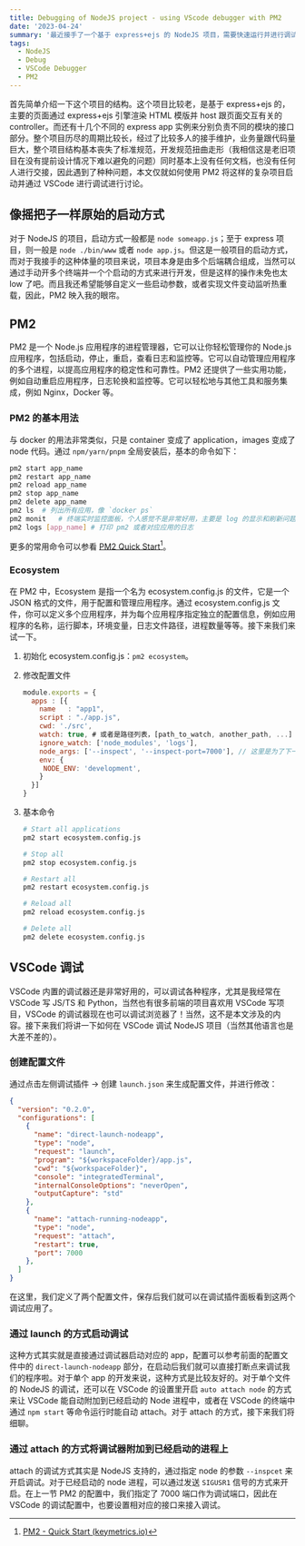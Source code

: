 ```yaml
---
title: Debugging of NodeJS project - using VScode debugger with PM2
date: '2023-04-24'
summary: '最近接手了一个基于 express+ejs 的 NodeJS 项目，需要快速运行并进行调试，也因此对 PM2 以及 VSCode 对 NodeJS 有所了解，仅以本文记录'
tags:
  - NodeJS
  - Debug
  - VSCode Debugger
  - PM2
---
```


首先简单介绍一下这个项目的结构。这个项目比较老，是基于 express+ejs 的，主要的页面通过 express+ejs 引擎渲染 HTML 模版并 host 跟页面交互有关的 controller。而还有十几个不同的 express app 实例来分别负责不同的模块的接口部分。整个项目历尽的周期比较长，经过了比较多人的接手维护，业务量跟代码量巨大，整个项目结构基本丧失了标准规范，开发规范扭曲走形（我相信这是老旧项目在没有提前设计情况下难以避免的问题）同时基本上没有任何文档，也没有任何人进行交接，因此遇到了种种问题，本文仅就如何使用 PM2 将这样的复杂项目启动并通过 VSCode 进行调试进行讨论。

## 像摇把子一样原始的启动方式

对于 NodeJS 的项目，启动方式一般都是 `node someapp.js`；至于 express 项目，则一般是 `node ./bin/www` 或者 `node app.js`。但这是一般项目的启动方式，而对于我接手的这种体量的项目来说，项目本身是由多个后端耦合组成，当然可以通过手动开多个终端并一个个启动的方式来进行开发，但是这样的操作未免也太 low 了吧。而且我还希望能够自定义一些启动参数，或者实现文件变动监听热重载，因此，PM2 映入我的眼帘。

## PM2

PM2 是一个 Node.js 应用程序的进程管理器，它可以让你轻松管理你的 Node.js 应用程序，包括启动，停止，重启，查看日志和监控等。它可以自动管理应用程序的多个进程，以提高应用程序的稳定性和可靠性。PM2 还提供了一些实用功能，例如自动重启应用程序，日志轮换和监控等。它可以轻松地与其他工具和服务集成，例如 Nginx，Docker 等。

### PM2 的基本用法

与 docker 的用法非常类似，只是 container 变成了 application，images 变成了 node 代码。通过 `npm/yarn/pnpm` 全局安装后，基本的命令如下：

```bash
pm2 start app_name
pm2 restart app_name
pm2 reload app_name
pm2 stop app_name
pm2 delete app_name
pm2 ls	# 列出所有应用，像 `docker ps`
pm2 monit	# 终端实时监控面板，个人感觉不是非常好用，主要是 log 的显示和刷新问题
pm2 logs [app_name]	# 打印 pm2 或者对应应用的日志
```

更多的常用命令可以参看 [PM2 Quick Start](https://github.com/pm2-hive/pm2-hive.github.io/blob/master/docs/features/quick-start.md#cheatsheet)[^1]。

### Ecosystem

在 PM2 中，Ecosystem 是指一个名为 ecosystem.config.js 的文件，它是一个 JSON 格式的文件，用于配置和管理应用程序。通过 ecosystem.config.js 文件，你可以定义多个应用程序，并为每个应用程序指定独立的配置信息，例如应用程序的名称，运行脚本，环境变量，日志文件路径，进程数量等等。接下来我们来试一下。

1. 初始化 ecosystem.config.js：`pm2 ecosystem`。

2. 修改配置文件

   ```js:ecosystem.config.js
   module.exports = {
     apps : [{
       name   : "app1",
       script : "./app.js",
       cwd: './src',
       watch: true, # 或者是路径列表，[path_to_watch, another_path, ...]
       ignore_watch: ['node_modules', 'logs'],
       node_args: ['--inspect', '--inspect-port=7000'],	// 这里是为了下一节的 VSCode 调试
       env: {
        NODE_ENV: 'development',
       }
     }]
   }
   ```

3. 基本命令

   ```bash
   # Start all applications
   pm2 start ecosystem.config.js

   # Stop all
   pm2 stop ecosystem.config.js

   # Restart all
   pm2 restart ecosystem.config.js

   # Reload all
   pm2 reload ecosystem.config.js

   # Delete all
   pm2 delete ecosystem.config.js
   ```

## VSCode 调试

VSCode 内置的调试器还是非常好用的，可以调试各种程序，尤其是我经常在 VSCode 写 JS/TS 和 Python，当然也有很多前端的项目喜欢用 VSCode 写项目，VSCode 的调试器现在也可以调试浏览器了！当然，这不是本文涉及的内容。接下来我们将讲一下如何在 VSCode 调试 NodeJS 项目（当然其他语言也是大差不差的）。

### 创建配置文件

通过点击左侧调试插件 -> 创建 `launch.json` 来生成配置文件，并进行修改：

```json:launch.json
{
  "version": "0.2.0",
  "configurations": [
    {
      "name": "direct-launch-nodeapp",
      "type": "node",
      "request": "launch",
      "program": "${workspaceFolder}/app.js",
      "cwd": "${workspaceFolder}",
      "console": "integratedTerminal",
      "internalConsoleOptions": "neverOpen",
      "outputCapture": "std"
    },
    {
      "name": "attach-running-nodeapp",
      "type": "node",
      "request": "attach",
      "restart": true,
      "port": 7000
    },
  ]
}
```

在这里，我们定义了两个配置文件，保存后我们就可以在调试插件面板看到这两个调试应用了。

### 通过 launch 的方式启动调试

这种方式其实就是直接通过调试器启动对应的 app，配置可以参考前面的配置文件中的 `direct-launch-nodeapp` 部分，在启动后我们就可以直接打断点来调试我们的程序啦。对于单个 app 的开发来说，这种方式是比较友好的。对于单个文件的 NodeJS 的调试，还可以在 VSCode 的设置里开启 `auto attach node` 的方式来让 VSCode 能自动附加到已经启动的 Node 进程中，或者在 VSCode 的终端中通过 `npm start` 等命令运行时能自动 attach。对于 attach 的方式，接下来我们将细聊。

### 通过 attach 的方式将调试器附加到已经启动的进程上

attach 的调试方式其实是 NodeJS 支持的，通过指定 node 的参数 `--inspcet` 来开启调试。对于已经启动的 node 进程，可以通过发送 `SIGUSR1` 信号的方式来开启。在上一节 PM2 的配置中，我们指定了 7000 端口作为调试端口，因此在 VSCode 的调试配置中，也要设置相对应的接口来接入调试。

[^1]: [PM2 - Quick Start (keymetrics.io)](https://pm2.keymetrics.io/docs/usage/quick-start/)
